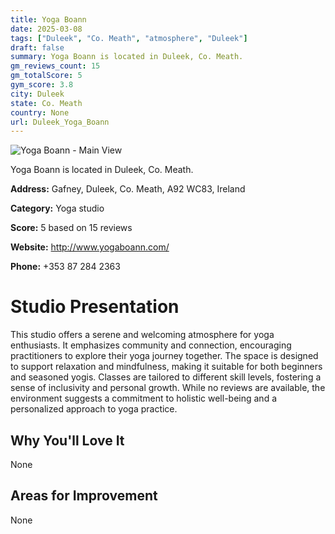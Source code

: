 ```yaml
---
title: Yoga Boann
date: 2025-03-08
tags: ["Duleek", "Co. Meath", "atmosphere", "Duleek"]  
draft: false
summary: Yoga Boann is located in Duleek, Co. Meath.
gm_reviews_count: 15
gm_totalScore: 5
gym_score: 3.8
city: Duleek
state: Co. Meath
country: None
url: Duleek_Yoga_Boann
---
```


<div className="aspect-[16/9] relative my-8">
  <img 
    src="https://streetviewpixels-pa.googleapis.com/v1/thumbnail?panoid=7CIot2sDARyLNUtUdWA3wQ&cb_client=search.gws-prod.gps&w=408&h=240&yaw=332.73328&pitch=0&thumbfov=100"
    alt="Yoga Boann - Main View"
    className="object-cover absolute inset-0 w-full h-full rounded-lg"
  />
</div>

Yoga Boann is located in Duleek, Co. Meath.

**Address:** Gafney, Duleek, Co. Meath, A92 WC83, Ireland

**Category:** Yoga studio

**Score:** 5 based on 15 reviews

**Website:** http://www.yogaboann.com/

**Phone:** +353 87 284 2363

# Studio Presentation

This studio offers a serene and welcoming atmosphere for yoga enthusiasts. It emphasizes community and connection, encouraging practitioners to explore their yoga journey together. The space is designed to support relaxation and mindfulness, making it suitable for both beginners and seasoned yogis. Classes are tailored to different skill levels, fostering a sense of inclusivity and personal growth. While no reviews are available, the environment suggests a commitment to holistic well-being and a personalized approach to yoga practice.


## Why You'll Love It

None

## Areas for Improvement

None

<div className="grid grid-cols-1 xl:grid-cols-2 gap-4 my-8">

</div>